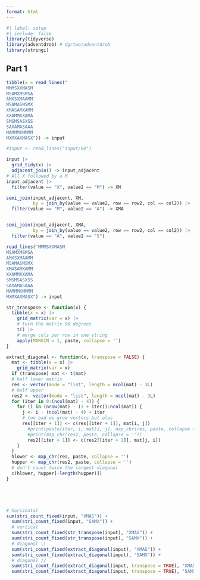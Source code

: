 ```yaml
---
format: html
---
```


```r
#| label: setup
#| include: false
library(tidyverse)
library(adventdrob) # dgrtwo/adventdrob
library(stringi)
```


## Part 1

```r
tibble(x = read_lines("
MMMSXXMASM
MSAMXMSMSA
AMXSXMAAMM
MSAMASMSMX
XMASAMXAMM
XXAMMXXAMA
SMSMSASXSS
SAXAMASAAA
MAMMMXMMMM
MXMXAXMASX")) -> input

#input <- read_lines("input/04")

input |> 
  grid_tidy(x) |>
  adjacent_join() -> input_adjacent 
# All X followed by a M
input_adjacent |> 
  filter(value == "X", value2 == "M") -> XM

semi_join(input_adjacent, XM, 
          by = join_by(value == value2, row == row2, col == col2)) |> 
  filter(value == "M", value2 == "A") -> XMA


semi_join(input_adjacent, XMA, 
          by = join_by(value == value2, row == row2, col == col2)) |> 
  filter(value == "A", value2 == "S")

```


```r
read_lines("MMMSXXMASM
MSAMXMSMSA
AMXSXMAAMM
MSAMASMSMX
XMASAMXAMM
XXAMMXXAMA
SMSMSASXSS
SAXAMASAAA
MAMMMXMMMM
MXMXAXMASX") -> input

str_transpose <- function(x) {
  tibble(x = x) |> 
    grid_matrix(var = x) |> 
    # turn the matrix 90 degrees
    t() |> 
    # merge cols per row in one string
    apply(MARGIN = 1, paste, collapse = '')
}

extract_diagonal <- function(x, transpose = FALSE) {
  mat <- tibble(x = x) |> 
    grid_matrix(var = x)
  if (transpose) mat <- t(mat)
  # half lower matrix
  res <- vector(mode = "list", length = ncol(mat) - 3L)
  # half upper
  res2 <- vector(mode = "list", length = ncol(mat) - 3L)
  for (iter in 0:(ncol(mat) - 4)) {
    for (i in (nrow(mat) - (3 + iter)):ncol(mat)) {
      j <- i - (ncol(mat) - 4) + iter
      # too bad we grow vectors but alas
      res[[iter + 1]] <- c(res[[iter + 1]], mat[i, j])
        #print(paste(iter, i, mat[i, j], map_chr(res, paste, collapse = ''), collapse = " "))
        #print(map_chr(res2, paste, collapse = ''))
        res2[[iter + 1]] <- c(res2[[iter + 1]], mat[j, i])
    }
  }
  hlower <- map_chr(res, paste, collapse = '')
  hupper <- map_chr(res2, paste, collapse = '')
  # don't count twice the largest diagonal
  c(hlower, hupper[-length(hupper)])
}





# horizontal
sum(stri_count_fixed(input, "XMAS")) +
  sum(stri_count_fixed(input, "SAMX")) +
  # vertical
  sum(stri_count_fixed(str_transpose(input), "XMAS")) +
  sum(stri_count_fixed(str_transpose(input), "SAMX")) +
  # diagonal \\
  sum(stri_count_fixed(extract_diagonal(input), "XMAS")) +
  sum(stri_count_fixed(extract_diagonal(input), "SAMX")) +
  # diagonal //
  sum(stri_count_fixed(extract_diagonal(input, transpose = TRUE), "XMAS")) +
  sum(stri_count_fixed(extract_diagonal(input, transpose = TRUE), "SAMX")) 
  
```


